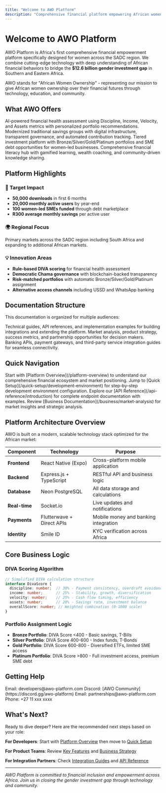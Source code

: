 ```yaml
---
title: "Welcome to AWO Platform"
description: "Comprehensive financial platform empowering African women through AI-driven scoring, digital savings groups, and investment opportunities"
---
```


# Welcome to AWO Platform

AWO Platform is Africa's first comprehensive financial empowerment platform specifically designed for women across the SADC region. We combine cutting-edge technology with deep understanding of African financial behaviors to bridge the **$12.6 billion gender investment gap** in Southern and Eastern Africa.

<Info>
AWO stands for "African Women Ownership" - representing our mission to give African women ownership over their financial futures through technology, education, and community.
</Info>

## What AWO Offers

<CardGroup cols={2}>
  <Card title="DIVA Scoring System" icon="chart-line">
    AI-powered financial health assessment using Discipline, Income, Velocity, and Assets metrics with personalized portfolio recommendations.
  </Card>
  <Card title="Digital Chama Management" icon="users">
    Modernized traditional savings groups with digital infrastructure, transparent governance, and automated contribution tracking.
  </Card>
  <Card title="Investment Marketplace" icon="gem">
    Tiered investment platform with Bronze/Silver/Gold/Platinum portfolios and SME debt opportunities for women-led businesses.
  </Card>
  <Card title="Financial Education" icon="graduation-cap">
    Comprehensive financial literacy hub with gamified learning, wealth coaching, and community-driven knowledge sharing.
  </Card>
</CardGroup>

## Platform Highlights

### 🎯 Target Impact
- **50,000 downloads** in first 6 months
- **20,000 monthly active users** by year-end
- **100 women-led SMEs funded** through debt marketplace
- **R300 average monthly savings** per active user

### 🌍 Regional Focus
Primary markets across the SADC region including South Africa and expanding to additional African markets.

### 💡 Innovation Areas
- **Rule-based DIVA scoring** for financial health assessment
- **Democratic Chama governance** with blockchain-backed transparency  
- **Risk-matched portfolios** with automatic Bronze/Silver/Gold/Platinum assignment
- **Alternative access channels** including USSD and WhatsApp banking

## Documentation Structure

This documentation is organized for multiple audiences:

<CardGroup cols={3}>
  <Card title="Developers" icon="code">
    Technical guides, API references, and implementation examples for building integrations and extending the platform.
  </Card>
  <Card title="Business Stakeholders" icon="briefcase">
    Market analysis, product strategy, success metrics, and partnership opportunities for decision makers.
  </Card>
  <Card title="Integration Partners" icon="handshake">
    Banking APIs, payment gateways, and third-party service integration guides for seamless connectivity.
  </Card>
</CardGroup>

## Quick Navigation

<Steps>
  <Step title="New to AWO?">
    Start with [Platform Overview](/platform-overview) to understand our comprehensive financial ecosystem and market positioning.
  </Step>
  <Step title="Ready to Build?">
    Jump to [Quick Setup](/quick-setup/development-environment) for step-by-step development environment configuration.
  </Step>
  <Step title="Need APIs?">
    Explore our [API Reference](/api-reference/introduction) for complete endpoint documentation with examples.
  </Step>
  <Step title="Business Questions?">
    Review [Business Documentation](/business/market-analysis) for market insights and strategic analysis.
  </Step>
</Steps>

## Platform Architecture Overview

AWO is built on a modern, scalable technology stack optimized for the African market:

| Component | Technology | Purpose |
|-----------|------------|---------|
| **Frontend** | React Native (Expo) | Cross-platform mobile application |
| **Backend** | Express.js + TypeScript | RESTful API and business logic |
| **Database** | Neon PostgreSQL | All data storage and calculations |
| **Real-time** | Socket.io | Live updates and notifications |
| **Payments** | Flutterwave + Direct APIs | Mobile money and banking integration |
| **Identity** | Smile ID | KYC verification across Africa |

## Core Business Logic

### DIVA Scoring Algorithm
```typescript
// Simplified DIVA calculation structure
interface DivaScore {
  discipline: number;  // 30% - Payment consistency, overdraft avoidance
  income: number;      // 25% - Stability, growth, diversification  
  velocity: number;    // 25% - Cash flow timing, efficiency
  assets: number;      // 20% - Savings rate, investment balance
  overallScore: number; // Weighted combination (0-1000 scale)
}
```

### Portfolio Assignment Logic
- **Bronze Portfolio**: DIVA Score &lt;400 - Basic savings, T-Bills
- **Silver Portfolio**: DIVA Score 400-600 - Index funds, T-Bonds  
- **Gold Portfolio**: DIVA Score 600-800 - Diversified ETFs, limited SME access
- **Platinum Portfolio**: DIVA Score &gt;800 - Full investment access, premium SME debt

## Getting Help

<CardGroup cols={2}>
  <Card title="Developer Support" icon="headset">
    Email: developers@awo-platform.com
    Discord: [AWO Community](https://discord.gg/awo-platform)
  </Card>
  <Card title="Business Inquiries" icon="building">
    Email: partnerships@awo-platform.com
    Phone: +27 11 xxx xxxx
  </Card>
</CardGroup>

## What's Next?

Ready to dive deeper? Here are the recommended next steps based on your role:

**For Developers**: Start with [Platform Overview](/platform-overview) then move to [Quick Setup](/quick-setup/development-environment)

**For Product Teams**: Review [Key Features](/key-features) and [Business Strategy](/business/product-strategy)

**For Integration Partners**: Check [Integration Guides](/integration/open-banking) and [API Reference](/api-reference/introduction)

---

*AWO Platform is committed to financial inclusion and empowerment across Africa. Join us in closing the gender investment gap through technology and community.*